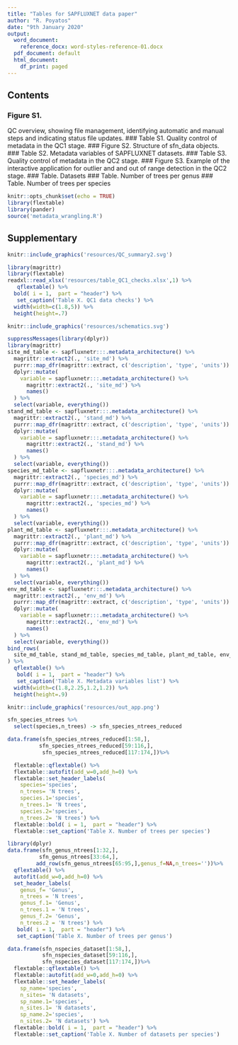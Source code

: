 ```yaml
---
title: "Tables for SAPFLUXNET data paper"
author: "R. Poyatos"
date: "9th January 2020"
output:
  word_document: 
    reference_docx: word-styles-reference-01.docx
  pdf_document: default
  html_document:
    df_print: paged
---
```


## Contents

### Figure S1. 
QC overview, showing file management, identifying automatic and manual steps and 
indicating status file updates.
### Table S1. Quality control of metadata in the QC1 stage.
### Figure S2. Structure of sfn_data objects.
### Table S2. Metadata variables of SAPFLUXNET datasets.
### Table S3. Quality control of metadata in the QC2 stage.
### Figure S3. 
Example of the interactive application for outlier and and out of range detection in
the QC2 stage.
### Table. Datasets
### Table. Number of trees per genus
### Table. Number of trees per species

```r
knitr::opts_chunk$set(echo = TRUE)
library(flextable)
library(pander)
source('metadata_wrangling.R')
```

\pagebreak

## Supplementary 

\pagebreak

```r

knitr::include_graphics('resources/QC_summary2.svg')
```

\pagebreak

```r
library(magrittr)
library(flextable)
readxl::read_xlsx('resources/table_QC1_checks.xlsx',1) %>% 
   qflextable() %>%  
  bold( i = 1,  part = "header") %>%
   set_caption('Table X. QC1 data checks') %>% 
  width(width=c(1.8,5)) %>%
  height(height=.7)
```
\pagebreak

```r

knitr::include_graphics('resources/schematics.svg')
```


\pagebreak


```r
suppressMessages(library(dplyr))
library(magrittr)
site_md_table <- sapfluxnetr:::.metadata_architecture() %>%
  magrittr::extract2(., 'site_md') %>%
  purrr::map_dfr(magrittr::extract, c('description', 'type', 'units')) %>%
  dplyr::mutate(
    variable = sapfluxnetr:::.metadata_architecture() %>%
      magrittr::extract2(., 'site_md') %>%
      names()
  ) %>%
  select(variable, everything())
stand_md_table <- sapfluxnetr:::.metadata_architecture() %>%
  magrittr::extract2(., 'stand_md') %>%
  purrr::map_dfr(magrittr::extract, c('description', 'type', 'units')) %>%
  dplyr::mutate(
    variable = sapfluxnetr:::.metadata_architecture() %>%
      magrittr::extract2(., 'stand_md') %>%
      names()
  ) %>%
  select(variable, everything())
species_md_table <- sapfluxnetr:::.metadata_architecture() %>%
  magrittr::extract2(., 'species_md') %>%
  purrr::map_dfr(magrittr::extract, c('description', 'type', 'units')) %>%
  dplyr::mutate(
    variable = sapfluxnetr:::.metadata_architecture() %>%
      magrittr::extract2(., 'species_md') %>%
      names()
  ) %>%
  select(variable, everything())
plant_md_table <- sapfluxnetr:::.metadata_architecture() %>%
  magrittr::extract2(., 'plant_md') %>%
  purrr::map_dfr(magrittr::extract, c('description', 'type', 'units')) %>%
  dplyr::mutate(
    variable = sapfluxnetr:::.metadata_architecture() %>%
      magrittr::extract2(., 'plant_md') %>%
      names()
  ) %>%
  select(variable, everything())
env_md_table <- sapfluxnetr:::.metadata_architecture() %>%
  magrittr::extract2(., 'env_md') %>%
  purrr::map_dfr(magrittr::extract, c('description', 'type', 'units')) %>%
  dplyr::mutate(
    variable = sapfluxnetr:::.metadata_architecture() %>%
      magrittr::extract2(., 'env_md') %>%
      names()
  ) %>%
  select(variable, everything())
bind_rows(
  site_md_table, stand_md_table, species_md_table, plant_md_table, env_md_table
) %>% 
  qflextable() %>%
   bold( i = 1,  part = "header") %>%
   set_caption('Table X. Metadata variables list') %>% 
  width(width=c(1.8,2.25,1.2,1.2)) %>%
  height(height=.9)
```
\pagebreak

```r

knitr::include_graphics('resources/out_app.png')
```

\pagebreak

```r

sfn_species_ntrees %>% 
  select(species,n_trees) -> sfn_species_ntrees_reduced

data.frame(sfn_species_ntrees_reduced[1:58,],
          sfn_species_ntrees_reduced[59:116,],
           sfn_species_ntrees_reduced[117:174,])%>% 

  flextable::qflextable() %>% 
  flextable::autofit(add_w=0,add_h=0) %>%
  flextable::set_header_labels(
    species='species',
    n_trees= 'N trees',
    species.1='species',
    n_trees.1= 'N trees',
    species.2='species',
    n_trees.2= 'N trees') %>% 
  flextable::bold( i = 1,  part = "header") %>% 
  flextable::set_caption('Table X. Number of trees per species')

```



\pagebreak
```r
library(dplyr)
data.frame(sfn_genus_ntrees[1:32,],
          sfn_genus_ntrees[33:64,],
         add_row(sfn_genus_ntrees[65:95,],genus_f=NA,n_trees=''))%>% 
  qflextable() %>% 
  autofit(add_w=0,add_h=0) %>%
  set_header_labels(
    genus_f= 'Genus',
    n_trees = 'N trees',
    genus_f.1= 'Genus',
    n_trees.1 = 'N trees',
    genus_f.2= 'Genus',
    n_trees.2 = 'N trees') %>% 
   bold( i = 1,  part = "header") %>% 
   set_caption('Table X. Number of trees per genus')

```
\pagebreak

```r
data.frame(sfn_nspecies_dataset[1:58,],
           sfn_nspecies_dataset[59:116,],
           sfn_nspecies_dataset[117:174,])%>% 
  flextable::qflextable() %>% 
  flextable::autofit(add_w=0,add_h=0) %>%
  flextable::set_header_labels(
    sp_name='species',
    n_sites= 'N datasets',
    sp_name.1='species',
    n_sites.1= 'N datasets',
    sp_name.2='species',
    n_sites.2= 'N datasets') %>% 
  flextable::bold( i = 1,  part = "header") %>% 
  flextable::set_caption('Table X. Number of datasets per species')

```
\pagebreak

